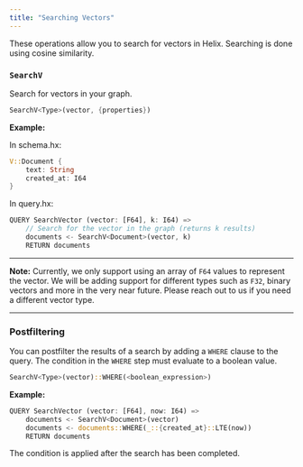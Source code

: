 ```yaml
---
title: "Searching Vectors"
---
```


These operations allow you to search for vectors in Helix. Searching is done using cosine similarity.

### `SearchV`

Search for vectors in your graph.

```rust
SearchV<Type>(vector, {properties})
```

**Example:**

In schema.hx:

```rust
V::Document {
    text: String
    created_at: I64
}
```

In query.hx:

```rust
QUERY SearchVector (vector: [F64], k: I64) =>
    // Search for the vector in the graph (returns k results)
    documents <- SearchV<Document>(vector, k)
    RETURN documents
```

---

**Note:**
Currently, we only support using an array of `F64` values to represent the vector.
We will be adding support for different types such as `F32`, binary vectors and
more in the very near future. Please reach out to us if you need a different vector type.

<!-- ---

### Prefiltering

You can prefilter the results of a search by adding a `PREFILTER` clause to the query.
The condition in the `PREFILTER` step must evaluate to a boolean value.

```rust
SearchV<Type>(vector)::PREFILTER(<boolean_expression>)
```
 **Example:**

```rust
QUERY SearchVector (vector: [F64], now: I64) =>
    documents <- SearchV<Document>(vector)::PREFILTER(_::{created_at}::LTE(now))
    RETURN documents
```

The condition is applied through out the search process. At each step, when the HNSW algorithm
looks at the nearest neighbors, it will only consider nodes that satisfy the condition.
This means that the final results have only been influenced by other vectors that satisfy the condition.
-->

---

### Postfiltering

You can postfilter the results of a search by adding a `WHERE` clause to the query.
The condition in the `WHERE` step must evaluate to a boolean value.

```rust
SearchV<Type>(vector)::WHERE(<boolean_expression>)
```

**Example:**

```rust
QUERY SearchVector (vector: [F64], now: I64) =>
    documents <- SearchV<Document>(vector)
    documents <- documents::WHERE(_::{created_at}::LTE(now))
    RETURN documents
```

The condition is applied after the search has been completed.
